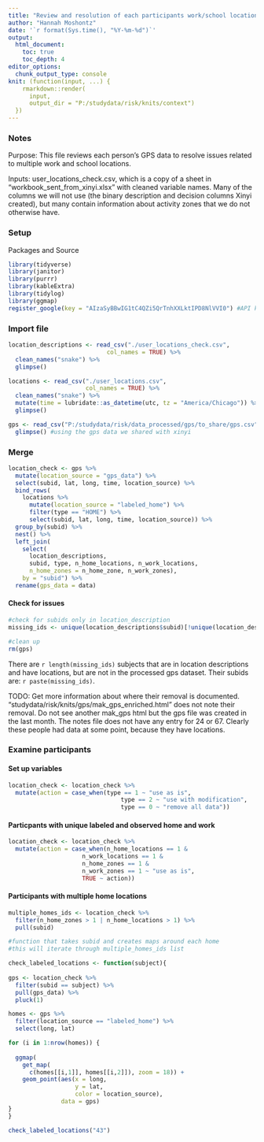 ```yaml
---
title: "Review and resolution of each participants work/school locations"
author: "Hannah Moshontz"
date: '`r format(Sys.time(), "%Y-%m-%d")`'
output: 
  html_document:
    toc: true 
    toc_depth: 4
editor_options: 
  chunk_output_type: console
knit: (function(input, ...) {
    rmarkdown::render(
      input,
      output_dir = "P:/studydata/risk/knits/context")
  })
---
```



### Notes

Purpose: This file reviews each person's GPS data to resolve issues related to multiple work and school locations.

Inputs:  user_locations_check.csv, which is a copy of a sheet in "workbook_sent_from_xinyi.xlsx" with cleaned variable names. Many of the columns we will not use (the binary description and decision columns Xinyi created), but many contain information about activity zones that we do not otherwise have.


### Setup

Packages and Source
```r
library(tidyverse)
library(janitor)
library(purrr)
library(kableExtra)
library(tidylog)
library(ggmap)  
register_google(key = "AIzaSyBBwIG1tC4QZi5QrTnhXXLktIPD8NlVVI0") #API key
```

### Import file

```r
location_descriptions <- read_csv("./user_locations_check.csv",
                            col_names = TRUE) %>% 
  clean_names("snake") %>% 
  glimpse()

locations <- read_csv("./user_locations.csv",
                      col_names = TRUE) %>% 
  clean_names("snake") %>% 
  mutate(time = lubridate::as_datetime(utc, tz = "America/Chicago")) %>% 
  glimpse()

gps <- read_csv("P:/studydata/risk/data_processed/gps/to_share/gps.csv") %>% 
  glimpse() #using the gps data we shared with xinyi

```


### Merge

```r

location_check <- gps %>% 
  mutate(location_source = "gps_data") %>% 
  select(subid, lat, long, time, location_source) %>% 
  bind_rows(
    locations %>% 
      mutate(location_source = "labeled_home") %>% 
      filter(type == "HOME") %>% 
      select(subid, lat, long, time, location_source)) %>% 
  group_by(subid) %>% 
  nest() %>% 
  left_join(
    select(
      location_descriptions,
      subid, type, n_home_locations, n_work_locations, 
      n_home_zones = n_home_zone, n_work_zones), 
    by = "subid") %>% 
  rename(gps_data = data)
```

#### Check for issues

```r

#check for subids only in location_description
missing_ids <- unique(location_descriptions$subid)[!unique(location_descriptions$subid) %in% unique(gps$subid)]

#clean up
rm(gps)

```

There are `r length(missing_ids)` subjects that are in location descriptions and have locations, but are not in the processed gps dataset. Their subids are: `r paste(missing_ids)`.

TODO: Get more information about where their removal is documented. "studydata/risk/knits/gps/mak_gps_enriched.html" does not note their removal. Do not see another mak_gps html but the gps file was created in the last month. The notes file does not have any entry for 24 or 67. Clearly these people had data at some point, because they have locations.

### Examine participants

#### Set up variables

```r
location_check <- location_check %>% 
  mutate(action = case_when(type == 1 ~ "use as is",
                                type == 2 ~ "use with modification",
                                type == 0 ~ "remove all data")) 
```


#### Particpants with unique labeled and observed home and work

```r

location_check <- location_check %>% 
  mutate(action = case_when(n_home_locations == 1 & 
                     n_work_locations == 1 &
                     n_home_zones == 1 &
                     n_work_zones == 1 ~ "use as is",
                     TRUE ~ action))

```

#### Participants with multiple home locations

```r
multiple_homes_ids <- location_check %>% 
  filter(n_home_zones > 1 | n_home_locations > 1) %>% 
  pull(subid)

#function that takes subid and creates maps around each home
#this will iterate through multiple_homes_ids list

check_labeled_locations <- function(subject){
  
gps <- location_check %>% 
  filter(subid == subject) %>% 
  pull(gps_data) %>% 
  pluck(1)

homes <- gps %>% 
  filter(location_source == "labeled_home") %>% 
  select(long, lat)

for (i in 1:nrow(homes)) {
  
  ggmap(
    get_map(
      c(homes[[i,1]], homes[[i,2]]), zoom = 18)) +
    geom_point(aes(x = long, 
                   y = lat,
                   color = location_source),
               data = gps)
}
}

check_labeled_locations("43")


```
